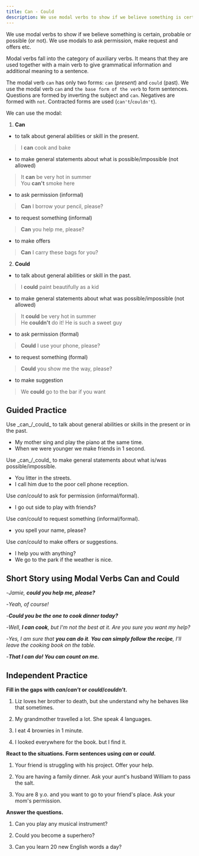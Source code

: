 ```yaml
---
title: Can - Could
description: We use modal verbs to show if we believe something is certain, probable or possible (or not). We use modals to ask permission, make request and offers etc
---
```


We use modal verbs to show if we believe something is certain, probable or possible (or not). We use
modals to ask permission, make request and offers etc.

Modal verbs fall into the category of auxiliary verbs. It means that they are used together with a
main verb to give grammatical information and additional meaning to a sentence.

The modal verb `can` has only two forms: `can` (_present_) and `could` (past). We use the modal verb
`can` and `the base form of the verb` to form sentences. Questions are formed by inverting the
subject and `can`. Negatives are formed with `not`. Contracted forms are used (`can't`/`couldn't`).

We can use the modal:

1. **Can**

- to talk about general abilities or skill in the present.

> I **can** cook and bake

- to make general statements about what is possible/impossible (not allowed)

> It **can** be very hot in summer  
> You **can't** smoke here

- to ask permission (informal)

> **Can** I borrow your pencil, please?

- to request something (informal)

> **Can** you help me, please?

- to make offers

> **Can** I carry these bags for you?

2. **Could**

- to talk about general abilities or skill in the past.

> I **could** paint beautifully as a kid

- to make general statements about what was possible/impossible (not allowed)

> It **could** be very hot in summer  
> He **couldn't** do it! He is such a sweet guy

- to ask permission (formal)

> **Could** I use your phone, please?

- to request something (formal)

> **Could** you show me the way, please?

- to make suggestion

> We **could** go to the bar if you want

## Guided Practice

<Callout type="success">
  Use _can_/_could_ to talk about general abilities or skills in the present or in the
  past.
</Callout>

- My mother <Blank /> sing and play the piano at the same time. <Tooltip content="can" />
- When we were younger we <Blank /> make friends in 1 second. <Tooltip content="could" />

<Callout type="success">
  Use _can_/_could_ to make general statements about what is/was possible/impossible.
</Callout>

- You <Blank /> litter in the streets. <Tooltip content="can't" />
- I <Blank /> call him due to the poor cell phone reception. <Tooltip content="couldn't" />

<Callout type="success">Use _can_/_could_ to ask for permission (informal/formal).</Callout>

- <Blank /> I go out side to play with friends? <Tooltip content="Can" />

<Callout type="success">Use _can_/_could_ to request something (informal/formal).</Callout>

- <Blank /> you spell your name, please? <Tooltip content="Could" />

<Callout type="success">Use _can_/_could_ to make offers or suggestions.</Callout>

- <Blank /> I help you with anything? <Tooltip content="Can" />
- We <Blank /> go to the park if the weather is nice. <Tooltip content="could" />

## Short Story using Modal Verbs Can and Could

-_Jamie, **could you help me, please?**_

-_Yeah, of course!_

-_**Could you be the one to cook dinner today?**_

-_Well, **I can cook**, but I'm not the best at it. Are you sure you want my help?_

-_Yes, I am sure that **you can do it**. **You can simply follow the recipe**, I'll leave the cooking book on the table._

-_**That I can do! You can count on me.**_

## Independent Practice

**Fill in the gaps with _can_/_can't_ or _could_/_couldn't_.**

1. Liz loves her brother to death, but she <Blank /> understand why he behaves like that sometimes. <Tooltip content="can't" />

2. My grandmother travelled a lot. She <Blank /> speak 4 languages. <Tooltip content="could" />

3. I <Blank /> eat 4 brownies in 1 minute. <Tooltip content="can" />

4. I looked everywhere for the book. but I <Blank /> find it. <Tooltip content="couldn't" />

**React to the situations. Form sentences using _can_ or _could_.**

1. Your friend is struggling with his project. Offer your help. <Tooltip content="I can help you with your project." />

2. You are having a family dinner. Ask your aunt's husband William to pass the salt. <Tooltip content="William, could you pass the salt, please?" />

3. You are 8 y.o. and you want to go to your friend's place. Ask your mom's permission. <Tooltip content="Mom, can I go to my friend's house, please?" />

**Answer the questions.**

1. Can you play any musical instrument? <Tooltip content="Yes, I can play guitar." />

2. Could you become a superhero? <Tooltip content="No, I couldn't become a superhero because I'm too anxious." />

3. Can you learn 20 new English words a day? <Tooltip content="Yes, I can learn 20 new English words a day." />
